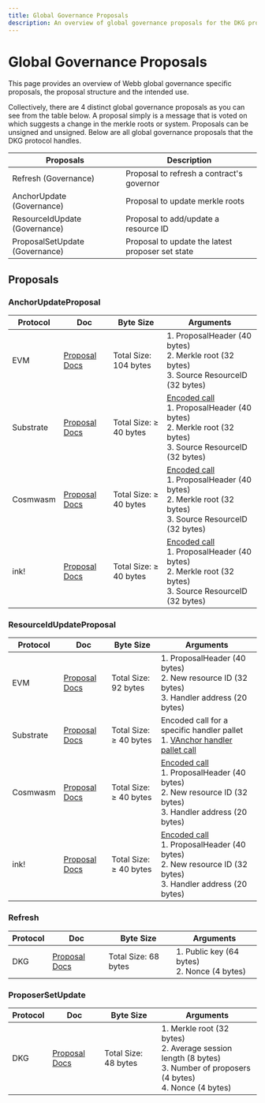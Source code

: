 ```yaml
---
title: Global Governance Proposals
description: An overview of global governance proposals for the DKG protocol. 
---
```


# Global Governance Proposals

This page provides an overview of Webb global governance specific proposals, the proposal structure and the intended use.

Collectively, there are 4 distinct global governance proposals as you can see from the table below.
A proposal simply is a message that is voted on which suggests a change in the merkle roots or system. Proposals can be unsigned and unsigned.
Below are all global governance proposals that the DKG protocol handles.

| Proposals                      | Description                                      |
| ------------------------------ | ------------------------------------------------ |
| Refresh (Governance)           | Proposal to refresh a contract's governor        |
| AnchorUpdate (Governance)      | Proposal to update merkle roots                  |
| ResourceIdUpdate (Governance)  | Proposal to add/update a resource ID             |
| ProposalSetUpdate (Governance) | Proposal to update the latest proposer set state |

## Proposals

### AnchorUpdateProposal

| Protocol  | Doc                                                                                                              | Byte Size              | Arguments                                                                                                                                                                                                                                                       |
| --------- | ---------------------------------------------------------------------------------------------------------------- | ---------------------- | --------------------------------------------------------------------------------------------------------------------------------------------------------------------------------------------------------------------------------------------------------------- |
| EVM       | [Proposal Docs](https://docs.rs/webb-proposals/latest/webb_proposals/evm/struct.AnchorUpdateProposal.html)       | Total Size: 104 bytes  | 1. ProposalHeader (40 bytes) <br/> 2. Merkle root (32 bytes)<br/>3. Source ResourceID (32 bytes)                                                                                                                                                                |
| Substrate | [Proposal Docs](https://docs.rs/webb-proposals/latest/webb_proposals/substrate/struct.AnchorUpdateProposal.html) | Total Size: ≥ 40 bytes | [Encoded call](https://github.com/webb-tools/protocol-substrate/blob/a8ef0d0fcbf060fd62ab4ad683cb7c810885a3ea/pallets/vanchor-handler/src/lib.rs#L167)<br/>1. ProposalHeader (40 bytes) <br/> 2. Merkle root (32 bytes)<br/>3. Source ResourceID (32 bytes)     |
| Cosmwasm  | [Proposal Docs](https://docs.rs/webb-proposals/latest/webb_proposals/cosmwasm/struct.AnchorUpdateProposal.html)  | Total Size: ≥ 40 bytes | [Encoded call](https://github.com/webb-tools/protocol-cosmwasm/blob/24cd6668257b4b1938d05d539cc1fcc2944c91bd/contracts/anchor-handler/src/contract.rs#L62)<br/>1. ProposalHeader (40 bytes) <br/> 2. Merkle root (32 bytes)<br/>3. Source ResourceID (32 bytes) |
| ink!      | [Proposal Docs](https://docs.rs/webb-proposals/latest/webb_proposals/ink/struct.AnchorUpdateProposal.html)       | Total Size: ≥ 40 bytes | [Encoded call](https://github.com/webb-tools/protocol-ink/blob/6ba2a3c748c757b70f9cfb83154deb3a1062fb5c/contracts/anchor_handler/lib.rs#L187)<br/>1. ProposalHeader (40 bytes) <br/> 2. Merkle root (32 bytes)<br/>3. Source ResourceID (32 bytes)              |

### ResourceIdUpdateProposal

| Protocol  | Doc                                                                                                                  | Byte Size              | Arguments                                                                                                                                                                                                                                                         |
| --------- | -------------------------------------------------------------------------------------------------------------------- | ---------------------- | ----------------------------------------------------------------------------------------------------------------------------------------------------------------------------------------------------------------------------------------------------------------- |
| EVM       | [Proposal Docs](https://docs.rs/webb-proposals/latest/webb_proposals/evm/struct.ResourceIdUpdateProposal.html)       | Total Size: 92 bytes   | 1. ProposalHeader (40 bytes) <br/> 2. New resource ID (32 bytes)<br/>3. Handler address (20 bytes)                                                                                                                                                                |
| Substrate | [Proposal Docs](https://docs.rs/webb-proposals/latest/webb_proposals/substrate/struct.ResourceIdUpdateProposal.html) | Total Size: ≥ 40 bytes | Encoded call for a specific handler pallet <br/>1. [VAnchor handler pallet call](https://github.com/webb-tools/protocol-substrate/blob/a8ef0d0fcbf060fd62ab4ad683cb7c810885a3ea/pallets/vanchor-handler/src/lib.rs#L179)<br/>                                     |
| Cosmwasm  | [Proposal Docs](https://docs.rs/webb-proposals/latest/webb_proposals/cosmwasm/struct.ResourceIdUpdateProposal.html)  | Total Size: ≥ 40 bytes | [Encoded call](https://github.com/webb-tools/protocol-cosmwasm/blob/24cd6668257b4b1938d05d539cc1fcc2944c91bd/contracts/anchor-handler/src/contract.rs#L85)<br/>1. ProposalHeader (40 bytes) <br/> 2. New resource ID (32 bytes)<br/>3. Handler address (20 bytes) |
| ink!      | [Proposal Docs](https://docs.rs/webb-proposals/latest/webb_proposals/ink/struct.ResourceIdUpdateProposal.html)       | Total Size: ≥ 40 bytes | [Encoded call](https://github.com/webb-tools/protocol-ink/blob/6ba2a3c748c757b70f9cfb83154deb3a1062fb5c/contracts/anchor_handler/lib.rs#L153)<br/> 1. ProposalHeader (40 bytes) <br/> 2. New resource ID (32 bytes)<br/>3. Handler address (20 bytes)             |

### Refresh

| Protocol | Doc                                                                                                    | Byte Size            | Arguments                                            |
| -------- | ------------------------------------------------------------------------------------------------------ | -------------------- | ---------------------------------------------------- |
| DKG      | [Proposal Docs](https://webb-tools.github.io/dkg-substrate/dkg_primitives/struct.RefreshProposal.html) | Total Size: 68 bytes | 1. Public key (64 bytes)<br/>2. Nonce (4 bytes)<br/> |

### ProposerSetUpdate

| Protocol | Doc                                                                                                                                           | Byte Size            | Arguments                                                                                                                           |
| -------- | --------------------------------------------------------------------------------------------------------------------------------------------- | -------------------- | ----------------------------------------------------------------------------------------------------------------------------------- |
| DKG      | [Proposal Docs](https://webb-tools.github.io/dkg-substrate/dkg_primitives/handlers/proposer_set_update/struct.ProposerSetUpdateProposal.html) | Total Size: 48 bytes | 1. Merkle root (32 bytes)<br/>2. Average session length (8 bytes)<br/>3. Number of proposers (4 bytes)<br/> 4. Nonce (4 bytes)<br/> |
